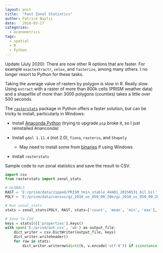 ```yaml
---
layout: post
title:  "Fast Zonal Statistics"
author: Patrick Baylis
date:   2016-03-17
categories: 
  - econometrics
tags:
  - spatial
  - R
  - Python
---
```


::: {.callout-warning}
Update (July 2020): There are now other R options that are faster. For example `exactextractr`, `velox`, and `fasterize`, among many others. I no longer resort to Python for these tasks.
:::

Taking the average value of rasters by polygon is slow in R. Really slow. Using `extract` with a raster of more than 800k cells (PRISM weather data) and a shapefile of more than 3000 polygons (counties) takes a little over 500 seconds.

The [`rasterstats`](http://pythonhosted.org/rasterstats/) package in Python offers a faster solution, but can be tricky to install, particularly in Windows:

- Install [Anaconda Python](pip install GDAL-1.11.2-cp27-none-win32.whl) (trying to upgrade `pip` broke it, so I just reinstalled Ananconda)

- Install `gdal 1.11.4` (not 2.0), `fiona`, `rasterio`, and `Shapely`

    + May need to install some from [binaries](http://www.lfd.uci.edu/~gohlke/pythonlibs/) if using Windows

- Install `rasterstats`

Sample code to run zonal statistics and save the result to CSV.

``` python
import csv
from rasterstats import zonal_stats

# GLOBALS
RAST = 'E:/prism/data/zipped/PRISM_tmin_stable_4kmD1_20150531_bil.bil'
POLY = 'E:/prism/data/census/gz_2010_us_050_00_20m/gz_2010_us_050_00_20m.shp'

# Run zonal_stats
stats = zonal_stats(POLY, RAST, stats=['count', 'mean', 'min', 'max'], all_touched=True, geojson_out=True)

# Save to CSV
keys = stats[0]['properties'].keys()
with open('E:/prism/out.csv', 'wb') as output_file:
    dict_writer = csv.DictWriter(output_file, keys)
    dict_writer.writeheader()
    for row in stats:
        dict_writer.writerow(dict((k, v.encode('utf-8')) if isinstance(v, basestring) else (k,v) for k, v in row['properties'].iteritems()))
```
